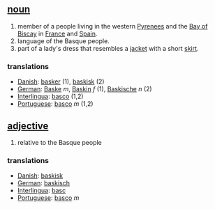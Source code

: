== [[noun]] ==
# member of a people living in the western [[Pyrenees]] and the [[Bay of Biscay]] in [[France]] and [[Spain]].
# language of the Basque people.
# part of a lady's dress that resembles a [[jacket]] with a short [[skirt]].

=== translations ===
*[[Danish]]: [[basker]] (1), [[baskisk]] (2)
*[[German]]: [[Baske]] ''m'', [[Baskin]] ''f'' (1), [[Baskische]] ''n'' (2)
*[[Interlingua]]: [[basco]] (1,2)
*[[Portuguese]]: [[basco]] ''m'' (1,2)

== [[adjective]] ==
# relative to the Basque people

=== translations ===
*[[Danish]]: [[baskisk]]
*[[German]]: [[baskisch]]
*[[Interlingua]]: [[basc]]
*[[Portuguese]]: [[basco]] ''m''